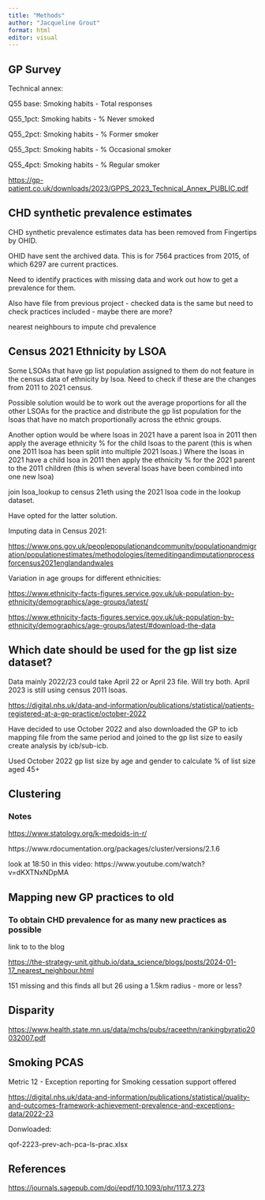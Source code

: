 ```yaml
---
title: "Methods"
author: "Jacqueline Grout"
format: html
editor: visual
---
```


## GP Survey

Technical annex:

Q55 base: Smoking habits - Total responses

Q55_1pct: Smoking habits - % Never smoked

Q55_2pct: Smoking habits - % Former smoker

Q55_3pct: Smoking habits - % Occasional smoker

Q55_4pct: Smoking habits - % Regular smoker

<https://gp-patient.co.uk/downloads/2023/GPPS_2023_Technical_Annex_PUBLIC.pdf>

## CHD synthetic prevalence estimates

CHD synthetic prevalence estimates data has been removed from Fingertips by OHID.

OHID have sent the archived data. This is for 7564 practices from 2015, of which 6297 are current practices.

Need to identify practices with missing data and work out how to get a prevalence for them.

Also have file from previous project - checked data is the same but need to check practices included - maybe there are more?

nearest neighbours to impute chd prevalence

## Census 2021 Ethnicity by LSOA

Some LSOAs that have gp list population assigned to them do not feature in the census data of ethnicity by lsoa. Need to check if these are the changes from 2011 to 2021 census.

Possible solution would be to work out the average proportions for all the other LSOAs for the practice and distribute the gp list population for the lsoas that have no match proportionally across the ethnic groups.

Another option would be where lsoas in 2021 have a parent lsoa in 2011 then apply the average ethnicity % for the child lsoas to the parent (this is when one 2011 lsoa has been split into multiple 2021 lsoas.) Where the lsoas in 2021 have a child lsoa in 2011 then apply the ethnicity % for the 2021 parent to the 2011 children (this is when several lsoas have been combined into one new lsoa)

join lsoa_lookup to census 21eth using the 2021 lsoa code in the lookup dataset.

Have opted for the latter solution.

Imputing data in Census 2021:

<https://www.ons.gov.uk/peoplepopulationandcommunity/populationandmigration/populationestimates/methodologies/itemeditingandimputationprocessforcensus2021englandandwales>

Variation in age groups for different ethnicities:

<https://www.ethnicity-facts-figures.service.gov.uk/uk-population-by-ethnicity/demographics/age-groups/latest/>

<https://www.ethnicity-facts-figures.service.gov.uk/uk-population-by-ethnicity/demographics/age-groups/latest/#download-the-data>

## Which date should be used for the gp list size dataset?

Data mainly 2022/23 could take April 22 or April 23 file. Will try both. April 2023 is still using census 2011 lsoas.

<https://digital.nhs.uk/data-and-information/publications/statistical/patients-registered-at-a-gp-practice/october-2022>

Have decided to use October 2022 and also downloaded the GP to icb mapping file from the same period and joined to the gp list size to easily create analysis by icb/sub-icb.

Used October 2022 gp list size by age and gender to calculate % of list size aged 45+

## Clustering

### Notes

<https://www.statology.org/k-medoids-in-r/>

https://www.rdocumentation.org/packages/cluster/versions/2.1.6

look at 18:50 in this video: https://www.youtube.com/watch?v=dKXTNxNDpMA

## Mapping new GP practices to old

### To obtain CHD prevalence for as many new practices as possible

link to to the blog

<https://the-strategy-unit.github.io/data_science/blogs/posts/2024-01-17_nearest_neighbour.html>

151 missing and this finds all but 26 using a 1.5km radius - more or less?

## Disparity

<https://www.health.state.mn.us/data/mchs/pubs/raceethn/rankingbyratio20032007.pdf>

## Smoking PCAS

Metric 12 - Exception reporting for Smoking cessation support offered

<https://digital.nhs.uk/data-and-information/publications/statistical/quality-and-outcomes-framework-achievement-prevalence-and-exceptions-data/2022-23>

Donwloaded:

qof-2223-prev-ach-pca-ls-prac.xlsx

## References

<https://journals.sagepub.com/doi/epdf/10.1093/phr/117.3.273>
